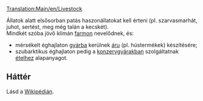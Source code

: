 [[Translation:Main/en/Livestock]]
{{hu/Rakomány|név=Állat
|kép=Livestock.png
|termeli=[[Main/hu/Farm|farm]] - szubarktikus és szubtrópusi éghajlaton
|fogadja=&nbsp;
* mérsékelt éghajlaton: [[Main/hu/Gyár|gyár]],<br/>
* szubarktikus éghajlaton: [[Main/hu/Konzervgyár|konzervgyár]]
}}

Állatok alatt elsősorban patás haszonállatokat kell érteni  (pl. szarvasmarhát, juhot, sertést, meg még talán a kecskét).<br/>

Mindkét szóba jövő klímán [[Main/hu/Farm|farmon]] nevelődnek, és:
* mérsékelt éghajlaton [[Main/hu/Gyár|gyárba]] kerülnek [[Main/hu/Áru|áru]] (pl. hústermékek) készítésére;
* szubarktikus éghajlaton pedig a [[Main/hu/Konzervgyár|konzervgyárakban]] szolgáltatnak [[Main/hu/Étel|ételhez]] alapanyagot.

== Háttér ==
Lásd a [http://hu.wikipedia.org/wiki/Haszonállat Wikipédián].

{{hu/Navbox Rakomány}}